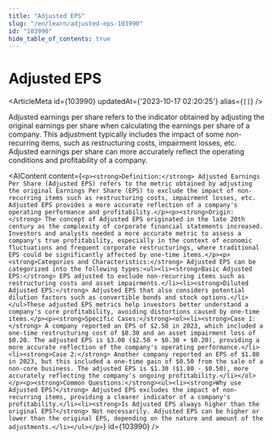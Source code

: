 ```yaml
---
title: "Adjusted EPS"
slug: "/en/learn/adjusted-eps-103990"
id: "103990"
hide_table_of_contents: true
---
```



# Adjusted EPS

<ArticleMeta id={103990} updatedAt={'2023-10-17 02:20:25'} alias={`[]`} />
<div className='border-solid border-b border-t-0 my-4 border-[var(--ifm-color-gray-300)]' />

Adjusted earnings per share refers to the indicator obtained by adjusting the original earnings per share when calculating the earnings per share of a company. This adjustment typically includes the impact of some non-recurring items, such as restructuring costs, impairment losses, etc. Adjusted earnings per share can more accurately reflect the operating conditions and profitability of a company.

<AIContent content={`<p><strong>Definition:</strong> Adjusted Earnings Per Share (Adjusted EPS) refers to the metric obtained by adjusting the original Earnings Per Share (EPS) to exclude the impact of non-recurring items such as restructuring costs, impairment losses, etc. Adjusted EPS provides a more accurate reflection of a company's operating performance and profitability.</p><p><strong>Origin:</strong> The concept of Adjusted EPS originated in the late 20th century as the complexity of corporate financial statements increased. Investors and analysts needed a more accurate metric to assess a company's true profitability, especially in the context of economic fluctuations and frequent corporate restructurings, where traditional EPS could be significantly affected by one-time items.</p><p><strong>Categories and Characteristics:</strong> Adjusted EPS can be categorized into the following types:<ul><li><strong>Basic Adjusted EPS:</strong> EPS adjusted to exclude non-recurring items such as restructuring costs and asset impairments.</li><li><strong>Diluted Adjusted EPS:</strong> Adjusted EPS that also considers potential dilution factors such as convertible bonds and stock options.</li></ul>These adjusted EPS metrics help investors better understand a company's core profitability, avoiding distortions caused by one-time items.</p><p><strong>Specific Cases:</strong><ol><li><strong>Case 1:</strong> A company reported an EPS of $2.50 in 2023, which included a one-time restructuring cost of $0.30 and an asset impairment loss of $0.20. The adjusted EPS is $3.00 ($2.50 + $0.30 + $0.20), providing a more accurate reflection of the company's operating performance.</li><li><strong>Case 2:</strong> Another company reported an EPS of $1.80 in 2023, but this included a one-time gain of $0.50 from the sale of a non-core business. The adjusted EPS is $1.30 ($1.80 - $0.50), more accurately reflecting the company's ongoing profitability.</li></ol></p><p><strong>Common Questions:</strong><ul><li><strong>Why use Adjusted EPS?</strong> Adjusted EPS excludes the impact of non-recurring items, providing a clearer indicator of a company's profitability.</li><li><strong>Is Adjusted EPS always higher than the original EPS?</strong> Not necessarily. Adjusted EPS can be higher or lower than the original EPS, depending on the nature and amount of the adjustments.</li></ul></p>`} id={103990} />
